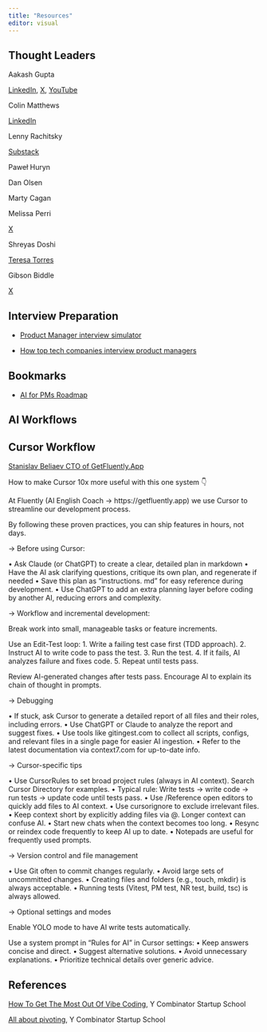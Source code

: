 ```yaml
---
title: "Resources"
editor: visual
---
```


## Thought Leaders

Aakash Gupta

[LinkedIn](https://www.linkedin.com/in/aagupta/), [X](https://x.com/aakashg0), [YouTube](https://www.youtube.com/@growproduct/videos)

Colin Matthews 

[LinkedIn](https://www.linkedin.com/in/colinmatthews-pm/)

Lenny Rachitsky

[Substack](https://www.lennysnewsletter.com/)

Paweł Huryn

Dan Olsen

Marty Cagan

Melissa Perri

[X](https://x.com/lissijean)

Shreyas Doshi

[Teresa Torres](https://www.linkedin.com/in/teresatorres/)

Gibson Biddle

[X](https://x.com/gibsonbiddle)

## Interview Preparation

- [Product Manager interview simulator](https://www.linkedin.com/posts/arijanover_i-built-a-product-manager-interview-simulator-activity-7333522481271525378-feKo/)

- [How top tech companies interview product managers](https://corpwaters.substack.com/p/how-top-tech-companies-interview)



## Bookmarks

- [AI for PMs Roadmap](https://www.linkedin.com/posts/aagupta_some-of-the-smartest-ceos-we-know-are-saying-activity-7327303728460435456-l6zO?utm_source=share&utm_medium=member_desktop&rcm=ACoAAABxVuoByW5PDRHey5Wh_ef3dPtGKfJRCmw)

## AI Workflows

::: {.callout-note collapse=true}

## Cursor Workflow

[Stanislav Beliaev CTO of GetFluently.App](https://www.linkedin.com/posts/stasbel_how-to-make-cursor-10x-more-useful-with-this-activity-7331676675308511232-ym7p/)

How to make Cursor 10x more useful with this one system 👇

At Fluently (AI English Coach → https://getfluently.app) we use Cursor to streamline our development process.

By following these proven practices, you can ship features in hours, not days.

→ Before using Cursor:

• Ask Claude (or ChatGPT) to create a clear, detailed plan in markdown
• Have the AI ask clarifying questions, critique its own plan, and regenerate if needed
• Save this plan as "instructions. md" for easy reference during development.
• Use ChatGPT to add an extra planning layer before coding by another AI, reducing errors and complexity.

→ Workflow and incremental development:

Break work into small, manageable tasks or feature increments.

Use an Edit-Test loop:
1. Write a failing test case first (TDD approach).
2. Instruct AI to write code to pass the test.
3. Run the test.
4. If it fails, AI analyzes failure and fixes code.
5. Repeat until tests pass.

Review AI-generated changes after tests pass.
Encourage AI to explain its chain of thought in prompts.

→ Debugging

• If stuck, ask Cursor to generate a detailed report of all files and their roles, including errors.
• Use ChatGPT or Claude to analyze the report and suggest fixes.
• Use tools like gitingest.com to collect all scripts, configs, and relevant files in a single page for easier AI ingestion.
• Refer to the latest documentation via context7.com for up-to-date info.

→ Cursor-specific tips

• Use CursorRules to set broad project rules (always in AI context). Search Cursor Directory for examples.
• Typical rule: Write tests → write code → run tests → update code until tests pass.
• Use /Reference open editors to quickly add files to AI context.
• Use cursorignore to exclude irrelevant files.
• Keep context short by explicitly adding files via @. Longer context can confuse AI.
• Start new chats when the context becomes too long.
• Resync or reindex code frequently to keep AI up to date.
• Notepads are useful for frequently used prompts.

→ Version control and file management

• Use Git often to commit changes regularly.
• Avoid large sets of uncommitted changes.
• Creating files and folders (e.g., touch, mkdir) is always acceptable.
• Running tests (Vitest, PM test, NR test, build, tsc) is always allowed.

→ Optional settings and modes

Enable YOLO mode to have AI write tests automatically.

Use a system prompt in "Rules for AI" in Cursor settings:
• Keep answers concise and direct.
• Suggest alternative solutions.
• Avoid unnecessary explanations.
• Prioritize technical details over generic advice.

:::

## References

[How To Get The Most Out Of Vibe Coding](https://www.ycombinator.com/library/MN-how-to-get-the-most-out-of-vibe-coding), Y Combinator Startup School 

[All about pivoting](https://www.ycombinator.com/library/6p-all-about-pivoting), Y Combinator Startup School 


